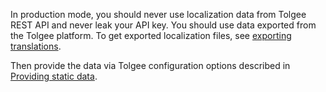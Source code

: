In production mode, you should never use localization data from Tolgee REST API and never leak your API key.
You should use data exported from the Tolgee platform.
To get exported localization files, see [exporting translations](/platform/projects_and_organizations/export).

Then provide the data via Tolgee configuration options described in [Providing static data](/providing_static_data.mdx).
